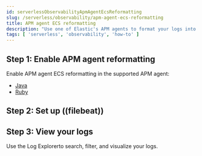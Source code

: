 ```yaml
---
id: serverlessObservabilityApmAgentEcsReformatting
slug: /serverless/observability/apm-agent-ecs-reformatting
title: APM agent ECS reformatting
description: "Use one of Elastic's APM agents to format your logs into ECS-compatible JSON."
tags: [ 'serverless', 'observability', 'how-to' ]
---
```


<p><DocBadge template="technical preview" /></p>


<div id="reformatting-logs"></div>


<ApplicationLogsLogReformatting />

## Step 1: Enable APM agent reformatting

Enable APM agent ECS reformatting in the supported APM agent:

* [Java](((apm-java-ref))/logs.html)
* [Ruby](((apm-ruby-ref))/configuration.html#config-log-ecs-formatting)

## Step 2: Set up ((filebeat))

<FilebeatLogsWidget
  plaintext={false}
  ecs_logs={true}
/>

## Step 3: View your logs

Use the <DocLink id="serverlessObservabilityDiscoverAndExploreLogs">Log Explorer</DocLink>to search, filter, and visualize your logs.


